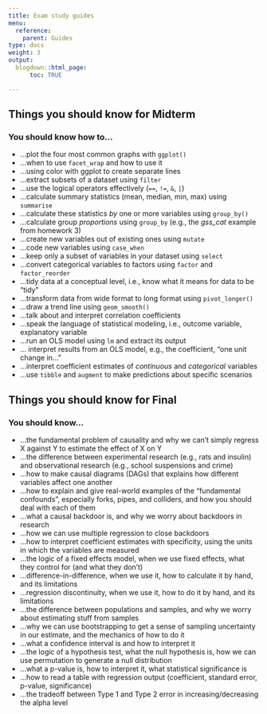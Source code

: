 ```yaml
---
title: Exam study guides
menu:
  reference:
    parent: Guides
type: docs
weight: 3
output:
  blogdown::html_page:
      toc: TRUE

---
```





## Things you should know for Midterm
### You should know how to...


- ...plot the four most common graphs with `ggplot()`
- ...when to use `facet_wrap` and how to use it
- ...using color with ggplot to create separate lines
- ...extract subsets of a dataset using `filter`
- ...use the logical operators effectively (`==`, `!=`, `&`, `|`)
- ...calculate summary statistics (mean, median, min, max) using `summarise`
- ...calculate these statistics *by* one or more variables using `group_by()`
- ...calculate group *proportions* using `group_by` (e.g., the *gss_cat* example from homework 3)
- ...create new variables out of existing ones using `mutate`
- ...code new variables using `case_when`
- ...keep only a subset of variables in your dataset using `select`
- ...convert categorical variables to factors using `factor` and `factor_reorder`
- ...tidy data at a conceptual level, i.e., know what it means for data to be "tidy"
- ...transform data from wide format to long format using `pivot_longer()`
- ...draw a trend line using `geom_smooth()`
- ...talk about and interpret correlation coefficients
- ...speak the language of statistical modeling, i.e., outcome variable, explanatory variable
- ...run an OLS model using `lm` and extract its output
- ... interpret results from an OLS model, e.g., the coefficient, "one unit change in..."
- ...interpret coefficient estimates of *continuous* and *categorical* variables
- ...use `tibble` and `augment` to make predictions about specific scenarios

## Things you should know for Final
### You should know...


- ...the fundamental problem of causality and why we can't simply regress X against Y to estimate the effect of X on Y
- ...the difference between experimental research (e.g., rats and insulin) and observational research (e.g., school suspensions and crime)
- ...how to make causal diagrams (DAGs) that explains how different variables affect one another
- ...how to explain and give real-world examples of the "fundamental confounds", especially forks, pipes, and colliders, and how you should deal with each of them
- ...what a causal backdoor is, and why we worry about backdoors in research
- ...how we can use multiple regression to close backdoors
- ...how to interpret coefficient estimates with specificity, using the units in which the variables are measured
- ...the logic of a fixed effects model, when we use fixed effects, what they control for (and what they don't)
- ...difference-in-difference, when we use it, how to calculate it by hand, and its limitations
- ...regression discontinuity, when we use it, how to do it by hand, and its limitations
- ...the difference between populations and samples, and why we worry about estimating stuff from samples
- ...why we can use bootstrapping to get a sense of sampling uncertainty in our estimate, and the mechanics of how to do it
- ...what a confidence interval is and how to interpret it
- ...the logic of a hypothesis test, what the null hypothesis is, how we can use permutation to generate a null distribution
- ...what a p-value is, how to interpret it, what statistical significance is
- ...how to read a table with regression output (coefficient, standard error, p-value, significance)
- ...the tradeoff between Type 1 and Type 2 error in increasing/decreasing the alpha level